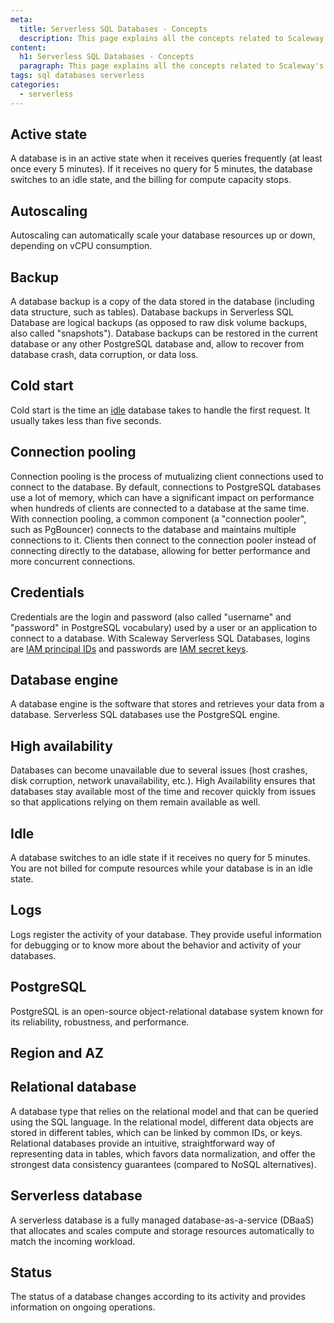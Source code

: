 ```yaml
---
meta:
  title: Serverless SQL Databases - Concepts
  description: This page explains all the concepts related to Scaleway's Serverless SQL Databases
content:
  h1: Serverless SQL Databases - Concepts
  paragraph: This page explains all the concepts related to Scaleway's Serverless SQL Databases
tags: sql databases serverless
categories:
  - serverless
---
```


## Active state

A database is in an active state when it receives queries frequently (at least once every 5 minutes). If it receives no query for 5 minutes, the database switches to an idle state, and the billing for compute capacity stops.

## Autoscaling

Autoscaling can automatically scale your database resources up or down, depending on vCPU consumption.

## Backup

A database backup is a copy of the data stored in the database (including data structure, such as tables). Database backups in Serverless SQL Database are logical backups (as opposed to raw disk volume backups, also called "snapshots"). Database backups can be restored in the current database or any other PostgreSQL database and, allow to recover from database crash, data corruption, or data loss.

## Cold start

Cold start is the time an [idle](#idle) database takes to handle the first request. It usually takes less than five seconds.

## Connection pooling

Connection pooling is the process of mutualizing client connections used to connect to the database. By default, connections to PostgreSQL databases use a lot of memory, which can have a significant impact on performance when hundreds of clients are connected to a database at the same time. With connection pooling, a common component (a "connection pooler", such as PgBouncer) connects to the database and maintains multiple connections to it. Clients then connect to the connection pooler instead of connecting directly to the database, allowing for better performance and more concurrent connections.  

## Credentials

Credentials are the login and password (also called "username" and "password" in PostgreSQL vocabulary) used by a user or an application to connect to a database. With Scaleway Serverless SQL Databases, logins are [IAM principal IDs](/identity-and-access-management/iam/concepts/#principal) and passwords are [IAM secret keys](/identity-and-access-management/iam/concepts/#api-key).

## Database engine

A database engine is the software that stores and retrieves your data from a database. Serverless SQL databases use the PostgreSQL engine.

## High availability

Databases can become unavailable due to several issues (host crashes, disk corruption, network unavailability, etc.). High Availability ensures that databases stay available most of the time and recover quickly from issues so that applications relying on them remain available as well.

## Idle

A database switches to an idle state if it receives no query for 5 minutes. You are not billed for compute resources while your database is in an idle state.

## Logs

Logs register the activity of your database. They provide useful information for debugging or to know more about the behavior and activity of your databases.

## PostgreSQL

PostgreSQL is an open-source object-relational database system known for its reliability, robustness, and performance. 

## Region and AZ

<Macro id="region-and-az" />

## Relational database

A database type that relies on the relational model and that can be queried using the SQL language. In the relational model, different data objects are stored in different tables, which can be linked by common IDs, or keys. Relational databases provide an intuitive, straightforward way of representing data in tables, which favors data normalization, and offer the strongest data consistency guarantees (compared to NoSQL alternatives).

## Serverless database

A serverless database is a fully managed database-as-a-service (DBaaS) that allocates and scales compute and storage resources automatically to match the incoming workload.

## Status

The status of a database changes according to its activity and provides information on ongoing operations.